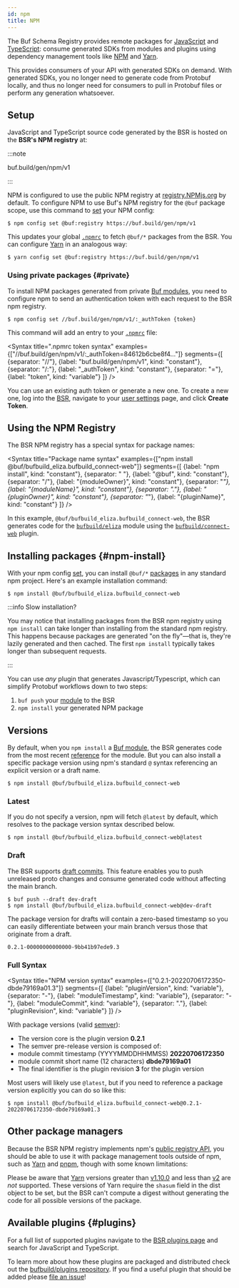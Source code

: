 ```yaml
---
id: npm
title: NPM
---
```


The Buf Schema Registry provides remote packages for [JavaScript][JavaScript] and
[TypeScript][TypeScript]: consume generated
SDKs from modules and plugins using dependency management tools like [NPM][npm]
and [Yarn][Yarn].

This provides consumers of your API with generated SDKs on demand. With
generated SDKs, you no longer need to generate code from Protobuf locally, and
thus no longer need for consumers to pull in Protobuf files or perform any
generation whatsoever.

## Setup

JavaScript and TypeScript source code generated by the BSR is hosted on the
**BSR's NPM registry** at:

:::note

buf.build/gen/npm/v1

:::

NPM is configured to use the public NPM registry at
[registry.NPMjs.org][npm-registry] by default. To configure NPM to use Buf's NPM
registry for the `@buf` package scope, use this command to [set][npm-config] your
NPM config:

```terminal
$ npm config set @buf:registry https://buf.build/gen/npm/v1
```

This updates your global [`.npmrc`][npmrc] to fetch `@buf/*` packages from the BSR.
You can configure [Yarn] in an analogous way:

```terminal
$ yarn config set @buf:registry https://buf.build/gen/npm/v1
```

### Using private packages {#private}

To install NPM packages generated from private [Buf modules][modules], you need
to configure npm to send an authentication token with each request to the BSR
npm registry.

```terminal
$ npm config set //buf.build/gen/npm/v1/:_authToken {token}
```

This command will add an entry to your [`.npmrc`][npmrc] file:

<Syntax
    title=".npmrc token syntax"
    examples={["//buf.build/gen/npm/v1/:_authToken=84612b6cbe8f4..."]}
    segments={[
        {separator: "//"},
        {label: "buf.build/gen/npm/v1", kind: "constant"},
        {separator: "/:"},
        {label: "_authToken", kind: "constant"},
        {separator: "="},
        {label: "token", kind: "variable"}
    ]}
/>

You can use an existing auth token or generate a new one. To create a new one,
log into the [BSR][bsr], navigate to your [user settings][settings] page, and
click **Create Token**.

## Using the NPM Registry

The BSR NPM registry has a special syntax for package names:



<Syntax
    title="Package name syntax"
    examples={["npm install @buf/bufbuild_eliza.bufbuild_connect-web"]}
    segments={[
        {label: "npm install", kind: "constant"},
        {separator: " "},
        {label: "@buf", kind: "constant"},
        {separator: "/"},
        {label: "{moduleOwner}", kind: "constant"},
        {separator: "_"},
        {label: "{moduleName}", kind: "constant"},
        {separator: "."},
        {label: "{pluginOwner}", kind: "constant"},
        {separator: "_"},
        {label: "{pluginName}", kind: "constant"}
    ]}
/>

In this example, `@buf/bufbuild_eliza.bufbuild_connect-web`, the BSR generates
code for the [`bufbuild/eliza`](https://buf.build/bufbuild/eliza) module using
the [`bufbuild/connect-web`](https://buf.build/bufbuild/connect-web) plugin.

## Installing packages {#npm-install}

With your npm config [set](#setup), you can install `@buf/*`
[packages](#package-names) in any standard npm project. Here's an example
installation command:

```terminal
$ npm install @buf/bufbuild_eliza.bufbuild_connect-web
```

:::info Slow installation?

You may notice that installing packages from the BSR
npm registry using `npm install` can take longer than installing from the
standard npm registry. This happens because packages are generated "on the
fly"&mdash;that is, they're lazily generated and then cached. The first
`npm install` typically takes longer than subsequent requests.

:::

You can use _any_ plugin that generates Javascript/Typescript, which can
simplify Protobuf workflows down to two steps:

1. `buf push` your [module][modules] to the BSR
1. `npm install` your generated NPM package

## Versions

By default, when you `npm install` a [Buf module][modules], the BSR generates
code from the most recent [reference](../overview.mdx#referencing-a-module) for
the module. But you can also install a specific package version using npm's
standard `@` syntax referencing an explicit version or a draft name.

```terminal
$ npm install @buf/bufbuild_eliza.bufbuild_connect-web
```

### Latest

If you do not specify a version, npm will fetch `@latest` by default, which
resolves to the package version syntax described below.

```terminal
$ npm install @buf/bufbuild_eliza.bufbuild_connect-web@latest
```

### Draft

The BSR supports [draft commits][bsr-references]. This feature enables you to
push unreleased proto changes and consume generated code without affecting the
main branch.

```terminal
$ buf push --draft dev-draft
$ npm install @buf/bufbuild_eliza.bufbuild_connect-web@dev-draft
```

The package version for drafts will contain a zero-based timestamp so you can
easily differentiate between your main branch versus those that originate from a
draft.

```
0.2.1-00000000000000-9bb41b97ede9.3
```

### Full Syntax

<Syntax
    title="NPM version syntax"
    examples={["0.2.1-20220706172350-dbde79169a01.3"]}
    segments={[
        {label: "pluginVersion", kind: "variable"},
        {separator: "-"},
        {label: "moduleTimestamp", kind: "variable"},
        {separator: "-"},
        {label: "moduleCommit", kind: "variable"},
        {separator: "."},
        {label: "pluginRevision", kind: "variable"}
    ]}
/>

With package versions (valid [semver][semver]):

- The version core is the plugin version **0.2.1**
- The semver pre-release version is composed of:
- module commit timestamp (YYYYMMDDHHMMSS) **20220706172350**
- module commit short name (12 characters) **dbde79169a01**
- The final identifier is the plugin revision **3** for the plugin version

Most users will likely use `@latest`, but if you need to reference a package
version explicitly you can do so like this:

```terminal
$ npm install @buf/bufbuild_eliza.bufbuild_connect-web@0.2.1-20220706172350-dbde79169a01.3
```

## Other package managers

Because the BSR NPM registry implements npm's [public registry
API][registry-api], you should be able to use it with package management tools
outside of npm, such as [Yarn] and [pnpm], though with some known limitations:

Please be aware that [Yarn] versions greater than [v1.10.0][yarn_v1] and less
than [v2][yarn_v2] are _not_ supported. These versions of Yarn require the
`shasum` field in the dist object to be set, but the BSR can't compute a digest
without generating the code for all possible versions of the package.

## Available plugins {#plugins}

For a full list of supported plugins navigate to the [BSR plugins
page][bsr-plugins] and search for JavaScript and TypeScript.

To learn more about how these plugins are packaged and distributed check out the
[bufbuild/plugins repository][bufbuild-plugins]. If you find a useful plugin
that should be added please [file an issue][bufbuild-plugins-issue]!

[bsr-plugins]: https://buf.build/plugins
[bufbuild-plugins]: https://github.com/bufbuild/plugins
[bufbuild-plugins-issue]: https://github.com/bufbuild/plugins/issues/new/choose
[javascript]: https://developer.mozilla.org/en-US/docs/Web/JavaScript
[modules]: /bsr/overview#modules
[npm]: https://npmjs.org
[typescript]: https://www.typescriptlang.org/
[bsr]: /bsr/overview
[bsr-references]: /bsr/overview#referencing-a-module
[modules]: /bsr/overview#modules
[npm-config]: https://docs.npmjs.com/cli/v8/commands/npm-config#set
[npmrc]: https://docs.npmjs.com/cli/v8/configuring-npm/npmrc
[pnpm]: https://pnpm.io
[npm-registry]: https://registry.npmjs.org
[registry-api]: https://github.com/npm/registry/blob/master/docs/REGISTRY-API.md
[semver]: https://semver.org
[settings]: https://buf.build/settings/user
[yarn]: https://yarnpkg.com
[yarn_v1]: https://github.com/yarnpkg/yarn/releases/tag/v1.10.0
[yarn_v2]: https://github.com/yarnpkg/berry
